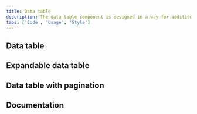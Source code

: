 ```yaml
---
title: Data table
description: The data table component is designed in a way for additional functionality to be added on to fit your team's needs.
tabs: ['Code', 'Usage', 'Style']
---
```


## Data table

<ComponentCode
  name="Data table"
  component="data-table"
  variation="data-table"
  hasReactVersion="datatable--default"
  hasVueVersion="datatable--default"
  hasAngularVersion="?path=/story/table--default"
  codepen="jRWbZZ"></ComponentCode>

## Expandable data table

<ComponentCode
  name="Expandable data table"
  component="data-table"
  variation="data-table--expandable"
  hasReactVersion="datatable--with-expansion"
  hasAngularVersion="?path=/story/table--with-expansion"
  codepen="wZMKme"></ComponentCode>

## Data table with pagination

<ComponentCode
  name="Data table with pagination"
  component="data-table"
  variation="data-table--with-pager"
  hasAngularVersion="?path=/story/table--with-pagination"
  codepen="MRKaBq"></ComponentCode>

<!--

## Small data table

<ComponentCode
    name="Small data table"
    component="data-table"
    variation="data-table--small"
    hasAngularVersion="?path=/story/table--default&knob-size=sm&knob-showSelectionColumn=true&knob-striped=true&knob-sortable=true&knob-Data grid keyboard interactions=
    >
</ComponentCode>

## Toolbar

<ComponentCode
    name="Toolbar"
    component="toolbar"
    variation="toolbar"
    hasVueVersion="toolbar--default"
    hasAngularVersion="?path=/story/table--with-toolbar"
    >
</ComponentCode>
-->

## Documentation

<ComponentDocs component="data-table" />
